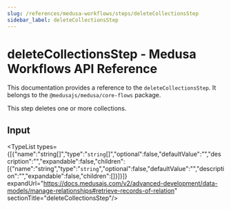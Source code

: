 ```yaml
---
slug: /references/medusa-workflows/steps/deleteCollectionsStep
sidebar_label: deleteCollectionsStep
---
```



# deleteCollectionsStep - Medusa Workflows API Reference

This documentation provides a reference to the `deleteCollectionsStep`. It belongs to the `@medusajs/medusa/core-flows` package.

This step deletes one or more collections.

## Input

<TypeList types={[{"name":"string[]","type":"`string`[]","optional":false,"defaultValue":"","description":"","expandable":false,"children":[{"name":"string","type":"`string`","optional":false,"defaultValue":"","description":"","expandable":false,"children":[]}]}]} expandUrl="https://docs.medusajs.com/v2/advanced-development/data-models/manage-relationships#retrieve-records-of-relation" sectionTitle="deleteCollectionsStep"/>
